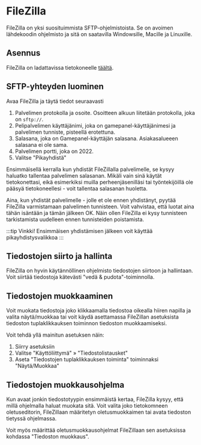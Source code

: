 # FileZilla

FileZilla on yksi suosituimmista SFTP-ohjelmistoista. Se on avoimen lähdekoodin ohjelmisto ja sitä on saatavilla Windowsille, Macille ja Linuxille.

## Asennus

FileZilla on ladattavissa tietokoneelle [täältä](https://filezilla-project.org/download.php?type=client).

## SFTP-yhteyden luominen

Avaa FileZilla ja täytä tiedot seuraavasti

1. Palvelimen protokolla ja osoite. Osoitteen alkuun liitetään protokolla, joka on `sftp://`.
2. Pelipalvelimen käyttäjänimi, joka on gamepanel-käyttäjänimesi ja palvelimen tunniste, pisteellä erotettuna.
3. Salasana, joka on Gamepanel-käyttäjän salasana. Asiakasalueeen salasana ei ole sama.
4. Palvelimen portti, joka on 2022.
5. Valitse "Pikayhdistä"

Ensimmäisellä kerralla kun yhdistät FileZillalla palvelimelle, se kysyy haluatko tallentaa palvelimen salasanan. Mikäli vain sinä käytät tietokonettasi, eikä esimerkiksi muilla perheenjäsenilläsi tai työntekijöillä ole pääsyä tietokoneellesi - voit tallentaa salasanan huoletta.

Aina, kun yhdistät palvelimelle - jolle et ole ennen yhdistänyt, pyytää FileZilla varmistamaan palvelimen tunnisteen. Voit vahvistaa, että luotat aina tähän isäntään ja tämän jälkeen OK. Näin ollen FileZilla ei kysy tunnisteen tarkistamista uudelleen ennen tunnisteiden poistamista.

:::tip Vinkki!
Ensimmäisen yhdistämisen jälkeen voit käyttää pikayhdistysvalikkoa
:::

## Tiedostojen siirto ja hallinta

FileZilla on hyvin käytännöllinen ohjelmisto tiedostojen siirtoon ja hallintaan. Voit siirtää tiedostoja kätevästi "vedä & pudota"-toiminnolla.

## Tiedostojen muokkaaminen

Voit muokata tiedostoja joko klikkaamalla tiedostoa oikealla hiiren napilla ja valita näytä/muokkaa tai voit käydä asettamassa FileZillan asetuksista tiedoston tuplaklikkauksen toiminnon tiedoston muokkaamiseksi.

Voit tehdä yllä mainitun asetuksen näin:

1. Siirry asetuksiin
2. Valitse "Käyttöliittymä" » "Tiedostolistausket"
3. Aseta "Tiedostojen tuplaklikkauksen toiminta" toiminnaksi "Näytä/Muokkaa"

## Tiedostojen muokkausohjelma

Kun avaat jonkin tiedostotyypin ensimmäistä kertaa, FileZilla kysyy, että millä ohjelmalla haluat muokata sitä. Voit valita joko tietokomneen oletuseditorin, FileZillaan määritetyn oletusmuokkaimen tai avata tiedoston tietyssä ohjelmassa.

Voit myös määrittää oletusmuokkausohjelmat FileZillaan sen asetuksissa kohdassa "Tiedoston muokkaus".
